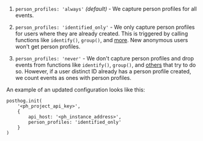 1. `person_profiles: 'always'` _(default)_ - We capture person profiles for all events.

2. `person_profiles: 'identified_only'` - We only capture person profiles for users where they are already created. This is triggered by calling functions like `identify()`, `group()`, and [more](/docs/product-analytics/identify#processing-person-profiles). New anonymous users won't get person profiles.

3. `person_profiles: 'never'` - We don't capture person profiles and drop events from functions like `identify()`, `group()`, and [others](/docs/product-analytics/identify#processing-person-profiles) that try to do so. However, if a user distinct ID already has a person profile created, we count events as ones with person profiles.

An example of an updated configuration looks like this:

```js-web
posthog.init(
    '<ph_project_api_key>',
    {
        api_host: '<ph_instance_address>',
        person_profiles: 'identified_only'
    }
)
```